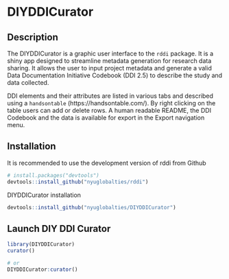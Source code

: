 # DIYDDICurator

## Description

The DIYDDICurator is a graphic user interface to the `rddi` package. It is a shiny app designed to streamline metadata generation for research data sharing. It allows the user to input project metadata and generate a valid Data Documentation Initiative Codebook (DDI 2.5) to describe the study and data collected.

DDI elements and their attributes are listed in various tabs and described using a `handsontable` (https://handsontable.com/). By right clicking on the table users can add or delete rows. A human readable README, the DDI Codebook and the data is available for export in the Export navigation menu. 

## Installation

It is recommended to use the development version of rddi from Github

```r
# install.packages("devtools")
devtools::install_github("nyuglobalties/rddi")
```

DIYDDICurator installation

```r

devtools::install_github("nyuglobalties/DIYDDICurator")

```

## Launch DIY DDI Curator

```r
library(DIYDDICurator)
curator()

# or
DIYDDICurator:curator()
```


